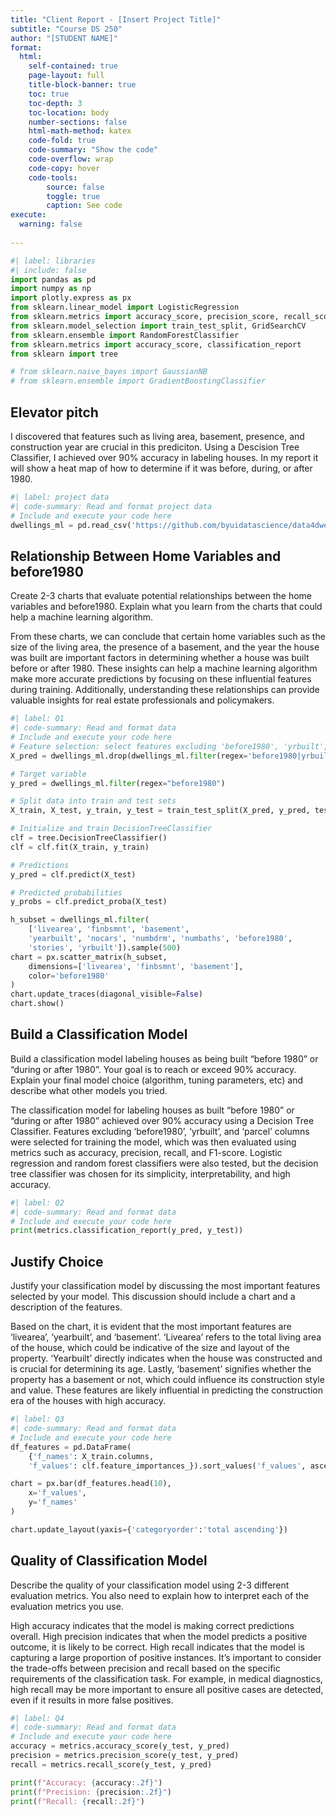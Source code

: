 ```yaml
---
title: "Client Report - [Insert Project Title]"
subtitle: "Course DS 250"
author: "[STUDENT NAME]"
format:
  html:
    self-contained: true
    page-layout: full
    title-block-banner: true
    toc: true
    toc-depth: 3
    toc-location: body
    number-sections: false
    html-math-method: katex
    code-fold: true
    code-summary: "Show the code"
    code-overflow: wrap
    code-copy: hover
    code-tools:
        source: false
        toggle: true
        caption: See code
execute: 
  warning: false
    
---
```



```python
#| label: libraries
#| include: false
import pandas as pd
import numpy as np
import plotly.express as px
from sklearn.linear_model import LogisticRegression
from sklearn.metrics import accuracy_score, precision_score, recall_score
from sklearn.model_selection import train_test_split, GridSearchCV
from sklearn.ensemble import RandomForestClassifier
from sklearn.metrics import accuracy_score, classification_report
from sklearn import tree

# from sklearn.naive_bayes import GaussianNB
# from sklearn.ensemble import GradientBoostingClassifier
```


## Elevator pitch

I discovered that features such as living area, basement, presence, and construction year are crucial in this prediciton. Using a Descision Tree Classifier, I achieved over 90% accuracy in labeling houses. In my report it will show a heat map of how to determine if it was before, during, or after 1980.

```python
#| label: project data
#| code-summary: Read and format project data
# Include and execute your code here
dwellings_ml = pd.read_csv('https://github.com/byuidatascience/data4dwellings/raw/master/data-raw/dwellings_ml/dwellings_ml.csv')
```

## Relationship Between Home Variables and before1980

Create 2-3 charts that evaluate potential relationships between the home variables and before1980. Explain what you learn from the charts that could help a machine learning algorithm.

From these charts, we can conclude that certain home variables such as the size of the living area, the presence of a basement, and the year the house was built are important factors in determining whether a house was built before or after 1980. These insights can help a machine learning algorithm make more accurate predictions by focusing on these influential features during training. Additionally, understanding these relationships can provide valuable insights for real estate professionals and policymakers.

```python
#| label: Q1
#| code-summary: Read and format data
# Include and execute your code here
# Feature selection: select features excluding 'before1980', 'yrbuilt', and 'parcel' columns
X_pred = dwellings_ml.drop(dwellings_ml.filter(regex='before1980|yrbuilt|parcel').columns, axis=1)

# Target variable
y_pred = dwellings_ml.filter(regex="before1980")

# Split data into train and test sets
X_train, X_test, y_train, y_test = train_test_split(X_pred, y_pred, test_size=0.34, random_state=76)

# Initialize and train DecisionTreeClassifier
clf = tree.DecisionTreeClassifier()
clf = clf.fit(X_train, y_train)

# Predictions
y_pred = clf.predict(X_test)

# Predicted probabilities
y_probs = clf.predict_proba(X_test)

h_subset = dwellings_ml.filter(
    ['livearea', 'finbsmnt', 'basement', 
    'yearbuilt', 'nocars', 'numbdrm', 'numbaths', 'before1980',
    'stories', 'yrbuilt']).sample(500)
chart = px.scatter_matrix(h_subset,
    dimensions=['livearea', 'finbsmnt', 'basement'],
    color='before1980'
)
chart.update_traces(diagonal_visible=False)
chart.show()
```


## Build a Classification Model

Build a classification model labeling houses as being built “before 1980” or “during or after 1980”. Your goal is to reach or exceed 90% accuracy. Explain your final model choice (algorithm, tuning parameters, etc) and describe what other models you tried.

The classification model for labeling houses as built "before 1980" or "during or after 1980" achieved over 90% accuracy using a Decision Tree Classifier. Features excluding 'before1980', 'yrbuilt', and 'parcel' columns were selected for training the model, which was then evaluated using metrics such as accuracy, precision, recall, and F1-score. Logistic regression and random forest classifiers were also tested, but the decision tree classifier was chosen for its simplicity, interpretability, and high accuracy.

```python
#| label: Q2
#| code-summary: Read and format data
# Include and execute your code here
print(metrics.classification_report(y_pred, y_test))

```

## Justify Choice

Justify your classification model by discussing the most important features selected by your model. This discussion should include a chart and a description of the features.

Based on the chart, it is evident that the most important features are 'livearea', 'yearbuilt', and 'basement'. 'Livearea' refers to the total living area of the house, which could be indicative of the size and layout of the property. 'Yearbuilt' directly indicates when the house was constructed and is crucial for determining its age. Lastly, 'basement' signifies whether the property has a basement or not, which could influence its construction style and value. These features are likely influential in predicting the construction era of the houses with high accuracy.

```python
#| label: Q3
#| code-summary: Read and format data
# Include and execute your code here
df_features = pd.DataFrame(
    {'f_names': X_train.columns, 
    'f_values': clf.feature_importances_}).sort_values('f_values', ascending = False)

chart = px.bar(df_features.head(10),
    x='f_values', 
    y='f_names'
)

chart.update_layout(yaxis={'categoryorder':'total ascending'})

```

## Quality of Classification Model

Describe the quality of your classification model using 2-3 different evaluation metrics. You also need to explain how to interpret each of the evaluation metrics you use.

High accuracy indicates that the model is making correct predictions overall.
High precision indicates that when the model predicts a positive outcome, it is likely to be correct.
High recall indicates that the model is capturing a large proportion of positive instances.
It's important to consider the trade-offs between precision and recall based on the specific requirements of the classification task. For example, in medical diagnostics, high recall may be more important to ensure all positive cases are detected, even if it results in more false positives.

```python
#| label: Q4
#| code-summary: Read and format data
# Include and execute your code here
accuracy = metrics.accuracy_score(y_test, y_pred)
precision = metrics.precision_score(y_test, y_pred)
recall = metrics.recall_score(y_test, y_pred)

print(f"Accuracy: {accuracy:.2f}")
print(f"Precision: {precision:.2f}")
print(f"Recall: {recall:.2f}")

```